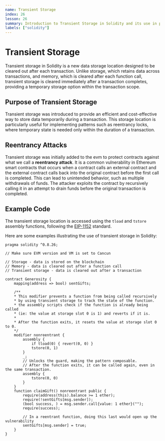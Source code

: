 ```yaml
---
name: Transient Storage
index: 26
lesson: 26
summary: Introduction to Transient Storage in Solidity and its use in preventing reentrancy attacks
labels: ["solidity"]
---
```


# Transient Storage

Transient storage in Solidity is a new data storage location designed to be cleared out after each transaction. Unlike storage, which retains data across transactions, and memory, which is cleared after each function call, transient storage is cleared immediately after a transaction completes, providing a temporary storage option within the transaction scope.

## Purpose of Transient Storage

Transient storage was introduced to provide an efficient and cost-effective way to store data temporarily during a transaction. This storage location is particularly useful for implementing patterns such as reentrancy locks, where temporary state is needed only within the duration of a transaction.

## Reentrancy Attacks

Transient storage was initially added to the evm to protect contracts against what we call a **reentrancy attack**. It is a common vulnerability in Ethereum smart contracts that occurs when a contract calls an external contract and the external contract calls back into the original contract before the first call is completed. This can lead to unintended behavior, such as multiple withdrawals of funds. The attacker exploits the contract by recursively calling it in an attempt to drain funds before the original transaction is completed.

## Example Code

The transient storage location is accessed using the `tload` and `tstore` assembly functions, following the [EIP-1152](https://eips.ethereum.org/EIPS/eip-1153) standard.

Here are some examples illustrating the use of transient storage in Solidity:

```solidity
pragma solidity ^0.8.26;

// Make sure EVM version and VM is set to Cancun

// Storage - data is stored on the blockchain
// Memory - data is cleared out after a function call
// Transient storage - data is cleared out after a transaction

contract Generosity {
    mapping(address => bool) sentGifts;

    /**
    * This modifier prevents a function from being called recursively
    * by using transient storage to track the state of the function.
    * the assembly scripts check if the function is already being called
    * (ie: the value at storage slot 0 is 1) and reverts if it is.
    * 
    * After the function exits, it resets the value at storage slot 0 to 0.
    */
    modifier nonreentrant {
        assembly {
            if tload(0) { revert(0, 0) }
            tstore(0, 1)
        }
        _;
        // Unlocks the guard, making the pattern composable.
        // After the function exits, it can be called again, even in the same transaction.
        assembly {
            tstore(0, 0)
        }
    }
    function claimGift() nonreentrant public {
        require(address(this).balance >= 1 ether);
        require(!sentGifts[msg.sender]);
        (bool success, ) = msg.sender.call{value: 1 ether}("");
        require(success);

        // In a reentrant function, doing this last would open up the vulnerability
        sentGifts[msg.sender] = true;
    }
}
```
